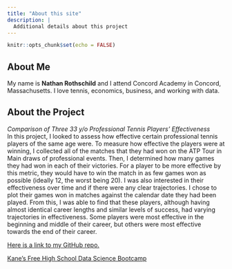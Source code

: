 ```yaml
---
title: "About this site"
description: |
  Additional details about this project
---
```


```r
knitr::opts_chunk$set(echo = FALSE)
```

## About Me
My name is **Nathan Rothschild** and I attend Concord Academy in Concord, Massachusetts. I love tennis, economics, business, and working with data.

## About the Project
*Comparison of Three 33 y/o Professional Tennis Players' Effectiveness*  
In this project, I looked to assess how effective certain professional tennis players of the same age were. To measure how effective the players were at winning, I collected all of the matches that they had won on the ATP Tour in Main draws of professional events. Then, I determined how many games they had won in each of their victories. For a player to be more effective by this metric, they would have to win the match in as few games won as possible (ideally 12, the worst being 20). I was also interested in their effectiveness over time and if there were any clear trajectories. I chose to plot their games won in matches against the calendar date they had been played. From this, I was able to find that these players, although having almost identical career lengths and similar levels of success, had varying trajectories in effectiveness. Some players were most effective in the beginning and middle of their career, but others were most effective towards the end of their career.

[Here is a link to my GitHub repo. ](https://github.com/nathanrothschild/tenniswebsite)  

[Kane's Free High School Data Science Bootcamp](https://bootcamp.davidkane.info)